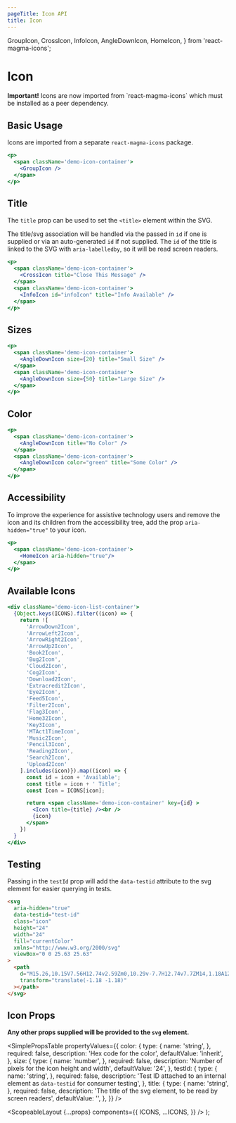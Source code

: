 ```yaml
---
pageTitle: Icon API
title: Icon
---
```


  GroupIcon,
  CrossIcon,
  InfoIcon,
  AngleDownIcon,
  HomeIcon,
} from 'react-magma-icons';



# Icon

<Alert variant="warning">
  <strong>Important!</strong> Icons are now imported from `react-magma-icons`
  which must be installed as a peer dependency.
</Alert>

## Basic Usage

Icons are imported from a separate `react-magma-icons` package.

```.jsx
<p>
  <span className='demo-icon-container'>
    <GroupIcon />
  </span>
</p>
```

## Title

The `title` prop can be used to set the `<title>` element within the SVG.

The title/svg association will be handled via the passed in `id` if one is supplied or via an auto-generated `id` if not supplied. The `id` of the title is linked to the SVG with `aria-labelledby`,
so it will be read screen readers.

```.jsx
<p>
  <span className='demo-icon-container'>
    <CrossIcon title="Close This Message" />
  </span>
  <span className='demo-icon-container'>
    <InfoIcon id="infoIcon" title="Info Available" />
  </span>
</p>
```

## Sizes

```.jsx
<p>
  <span className='demo-icon-container'>
    <AngleDownIcon size={20} title="Small Size" />
  </span>
  <span className='demo-icon-container'>
    <AngleDownIcon size={50} title="Large Size" />
  </span>
</p>
```

## Color

```.jsx
<p>
  <span className='demo-icon-container'>
    <AngleDownIcon title="No Color" />
  </span>
  <span className='demo-icon-container'>
    <AngleDownIcon color="green" title="Some Color" />
  </span>
</p>
```

## Accessibility

To improve the experience for assistive technology users and remove the icon and its children from the accessibility tree, add the prop `aria-hidden="true"` to your icon.

```.jsx
<p>
  <span className='demo-icon-container'>
    <HomeIcon aria-hidden="true"/>
  </span>
</p>
```

## Available Icons

```.jsx hideCode
<div className='demo-icon-list-container'>
  {Object.keys(ICONS).filter((icon) => {
    return ![
      'ArrowDown2Icon',
      'ArrowLeft2Icon',
      'ArrowRight2Icon',
      'ArrowUp2Icon',
      'Book2Icon',
      'Bug2Icon',
      'Cloud2Icon',
      'Cog2Icon',
      'Download2Icon',
      'Extracredit2Icon',
      'Eye2Icon',
      'Feed5Icon',
      'Filter2Icon',
      'Flag3Icon',
      'Home32Icon',
      'Key3Icon',
      'MTAct1TimeIcon',
      'Music2Icon',
      'Pencil3Icon',
      'Reading2Icon',
      'Search2Icon',
      'Upload2Icon'
    ].includes(icon)}).map((icon) => {
      const id = icon + 'Available';
      const title = icon + ' Title';
      const Icon = ICONS[icon];

      return <span className='demo-icon-container' key={id} >
        <Icon title={title} /><br />
        {icon}
      </span>
    })
  }
</div>
```

## Testing

Passing in the `testId` prop will add the `data-testid` attribute to the svg element for easier querying in tests.

```html
<svg
  aria-hidden="true"
  data-testid="test-id"
  class="icon"
  height="24"
  width="24"
  fill="currentColor"
  xmlns="http://www.w3.org/2000/svg"
  viewBox="0 0 25.63 25.63"
>
  <path
    d="M15.26,10.15V7.56H12.74v2.59Zm0,10.29v-7.7H12.74v7.7ZM14,1.18A12.82,12.82,0,1,1,1.18,14,12.79,12.79,0,0,1,14,1.18Z"
    transform="translate(-1.18 -1.18)"
  ></path>
</svg>
```

## Icon Props

**Any other props supplied will be provided to the `svg` element.**

<SimplePropsTable
  propertyValues={{
    color: {
      type: {
        name: 'string',
      },
      required: false,
      description: 'Hex code for the color',
      defaultValue: 'inherit',
    },
    size: {
      type: {
        name: 'number',
      },
      required: false,
      description: 'Number of pixels for the icon height and width',
      defaultValue: '24',
    },
    testId: {
      type: {
        name: 'string',
      },
      required: false,
      description:
        'Test ID attached to an internal element as `data-testid` for consumer testing',
    },
    title: {
      type: {
        name: 'string',
      },
      required: false,
      description: 'The title of the svg element, to be read by screen readers',
      defaultValue: '',
    },
  }}
/>

  <ScopeableLayout
    {...props}
    components={{
      ICONS,
      ...ICONS,
    }}
  />
);
